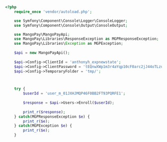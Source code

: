 ```php PHP
<?php
    require_once 'vendor/autoload.php';

    use Symfony\Component\Console\Logger\ConsoleLogger;
    use Symfony\Component\Console\Output\ConsoleOutput;

    use MangoPay\MangoPayApi;
    use MangoPay\Libraries\ResponseException as MGPResponseException;
    use MangoPay\Libraries\Exception as MGPException;
    
    $api = new MangoPayApi();
    
    $api->Config->ClientId = 'anthonyh_expnewstate';
    $api->Config->ClientPassword = 'tEQnwXWp1m3r4aYqp10cF0arc2jJ44oTLzufGvvzSE6HPOS0aK';
    $api->Config->TemporaryFolder = 'tmp/';



    try {
        $userId = 'user_m_01JXHJMQP46F0BB2FT93PQRFE1';
        
        $response = $api->Users->Enroll($userId);
    
        print_r($response);
    } catch(MGPResponseException $e) {
        print_r($e);
    } catch(MGPException $e) {
        print_r($e);
    }
```